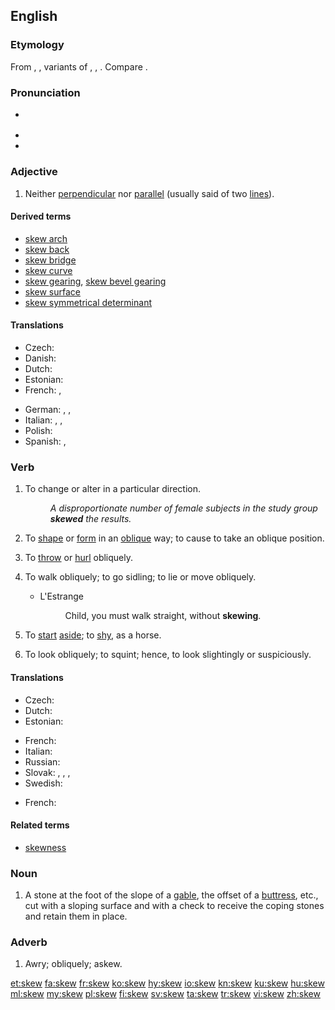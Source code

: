 ==English==

===Etymology===
From {{etyl|ONF.|en}} {{term|escuer|lang=fro}}, {{term|eskiuer|lang=fro}}, variants of {{etyl|fro|en}} {{term|eschuer|lang=fro}}, {{term|eschiver|lang=fro}}, {{term|eschever|lang=fro}}. Compare {{etyl|stq|-}} {{m|stq|skeeuw||slanting, oblique}}.

===Pronunciation===
* {{a|UK|US}} {{IPA|/skjuː/|lang=en}}
* {{audio|en-us-skew.ogg|Audio (US)|lang=en}}
* {{rhymes|uː|lang=en}}

===Adjective===
{{en-adj|-}}

# {{context|mathematics|lang=en}} Neither [[perpendicular]] nor [[parallel]] (usually said of two [[line]]s).

====Derived terms====
* [[skew arch]]
* [[skew back]]
* [[skew bridge]]
* [[skew curve]]
* [[skew gearing]], [[skew bevel gearing]]
* [[skew surface]]
* [[skew symmetrical determinant]]

====Translations====
{{trans-top|neither perpendicular nor parallel}}
* Czech: {{t|cs|šikmý|m}}
* Danish: {{t+|da|skæv}}
* Dutch: {{t+|nl|scheef}}
* Estonian: {{t|et|kald}}
* French: {{t+|fr|gauche}}, {{t+|fr|oblique}}
{{trans-mid}}
* German: {{t+|de|schräg}}, {{t+|de|schief}}, {{t+|de|windschief}}
* Italian: {{t|it|sghembo}}, {{t+|it|obliquo}}, {{t+|it|trasversale}}
* Polish: {{t+|pl|skośny}}
* Spanish: {{t+|es|asimétrico}}, {{t+|es|oblicuo}}
{{trans-bottom}}

===Verb===
{{en-verb}}

# {{context|transitive|lang=en}} To change or alter in a particular direction.
#: ''A disproportionate number of female subjects in the study group '''skewed''' the results.''
# {{context|transitive|lang=en}} To [[shape]] or [[form]] in an [[oblique]] way; to cause to take an oblique position.
# {{context|transitive|lang=en}} To [[throw]] or [[hurl]] obliquely.
# {{context|intransitive|lang=en}} To walk obliquely; to go sidling; to lie or move obliquely.
#* L'Estrange
#*: Child, you must walk straight, without '''skewing'''.
# {{context|intransitive|lang=en}} To [[start]] [[aside]]; to [[shy]], as a horse.
# {{context|intransitive|lang=en}} To look obliquely; to squint; hence, to look slightingly or suspiciously.
#: {{rfquotek|Beaumont and Fletcher}}

====Translations====
{{trans-top|to change or alter in a particular direction}}
* Czech: {{t|cs|zkreslit}}
* Dutch: {{t+|nl|afleiden}}
* Estonian: {{t|et|kallutama}}
{{trans-mid}}
* French: {{t+|fr|biaiser}}
* Italian: {{t+|it|distorcere}}
* Russian: {{t|ru|отклоня́ться}}
* Slovak: {{t|sk|odchýliť}}, {{t|sk|skresliť}}, {{t|sk|odkloniť}}, {{t|sk|prikloniť}}
* Swedish: {{t+|sv|förvränga}}
{{trans-bottom}}

{{checktrans-top}}
* French: {{t+|fr|fausser}}
{{checktrans-bottom}}

====Related terms====
* [[skewness]]

===Noun===
{{en-noun}}

# {{context|architecture|lang=en}} A stone at the foot of the slope of a [[gable]], the offset of a [[buttress]], etc., cut with a sloping surface and with a check to receive the coping stones and retain them in place.

===Adverb===
{{en-adv}}

# Awry; obliquely; askew.

[[et:skew]]
[[fa:skew]]
[[fr:skew]]
[[ko:skew]]
[[hy:skew]]
[[io:skew]]
[[kn:skew]]
[[ku:skew]]
[[hu:skew]]
[[ml:skew]]
[[my:skew]]
[[pl:skew]]
[[fi:skew]]
[[sv:skew]]
[[ta:skew]]
[[tr:skew]]
[[vi:skew]]
[[zh:skew]]